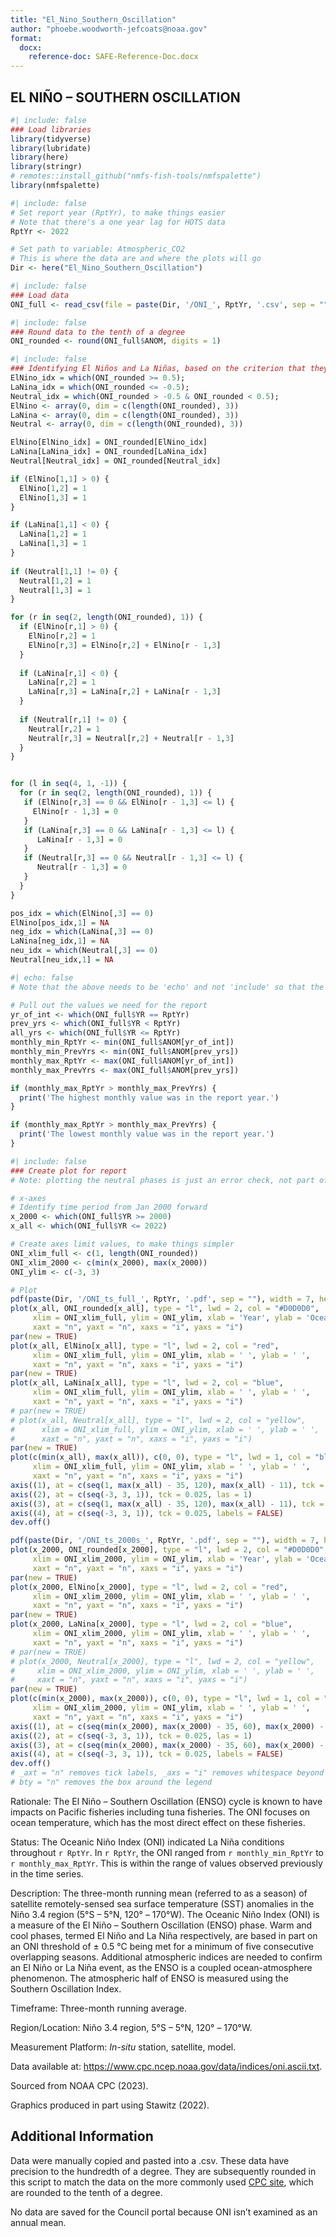 ```yaml
---
title: "El_Nino_Southern_Oscillation"
author: "phoebe.woodworth-jefcoats@noaa.gov"
format:
  docx:
    reference-doc: SAFE-Reference-Doc.docx
---
```


## EL NIÑO – SOUTHERN OSCILLATION

```r
#| include: false
### Load libraries
library(tidyverse)
library(lubridate)
library(here)
library(stringr)
# remotes::install_github("nmfs-fish-tools/nmfspalette")
library(nmfspalette)
```

```r
#| include: false
# Set report year (RptYr), to make things easier
# Note that there's a one year lag for HOTS data
RptYr <- 2022

# Set path to variable: Atmospheric_CO2
# This is where the data are and where the plots will go
Dir <- here("El_Nino_Southern_Oscillation")
```

```r
#| include: false
### Load data
ONI_full <- read_csv(file = paste(Dir, '/ONI_', RptYr, '.csv', sep = ""))
```

```r
#| include: false
### Round data to the tenth of a degree
ONI_rounded <- round(ONI_full$ANOM, digits = 1)
```

```r
#| include: false
### Identifying El Niños and La Niñas, based on the criterion that they persist for at least 5 consecutive seasons
ElNino_idx = which(ONI_rounded >= 0.5);
LaNina_idx = which(ONI_rounded <= -0.5);
Neutral_idx = which(ONI_rounded > -0.5 & ONI_rounded < 0.5);
ElNino <- array(0, dim = c(length(ONI_rounded), 3))
LaNina <- array(0, dim = c(length(ONI_rounded), 3))
Neutral <- array(0, dim = c(length(ONI_rounded), 3))

ElNino[ElNino_idx] = ONI_rounded[ElNino_idx]
LaNina[LaNina_idx] = ONI_rounded[LaNina_idx]
Neutral[Neutral_idx] = ONI_rounded[Neutral_idx]

if (ElNino[1,1] > 0) {
  ElNino[1,2] = 1
  ElNino[1,3] = 1
}

if (LaNina[1,1] < 0) {
  LaNina[1,2] = 1
  LaNina[1,3] = 1
}
    
if (Neutral[1,1] != 0) {
  Neutral[1,2] = 1
  Neutral[1,3] = 1
}

for (r in seq(2, length(ONI_rounded), 1)) {
  if (ElNino[r,1] > 0) {
    ElNino[r,2] = 1
    ElNino[r,3] = ElNino[r,2] + ElNino[r - 1,3]
  }
  
  if (LaNina[r,1] < 0) {
    LaNina[r,2] = 1
    LaNina[r,3] = LaNina[r,2] + LaNina[r - 1,3]
  }
  
  if (Neutral[r,1] != 0) {
    Neutral[r,2] = 1
    Neutral[r,3] = Neutral[r,2] + Neutral[r - 1,3]
  }
}


for (l in seq(4, 1, -1)) {
  for (r in seq(2, length(ONI_rounded), 1)) {
   if (ElNino[r,3] == 0 && ElNino[r - 1,3] <= l) {
     ElNino[r - 1,3] = 0
   }
   if (LaNina[r,3] == 0 && LaNina[r - 1,3] <= l) {
      LaNina[r - 1,3] = 0
   }
   if (Neutral[r,3] == 0 && Neutral[r - 1,3] <= l) {
      Neutral[r - 1,3] = 0
   }
  }
}

pos_idx = which(ElNino[,3] == 0)
ElNino[pos_idx,1] = NA
neg_idx = which(LaNina[,3] == 0)
LaNina[neg_idx,1] = NA
neu_idx = which(Neutral[,3] == 0)
Neutral[neu_idx,1] = NA
```

```r
#| echo: false
# Note that the above needs to be 'echo' and not 'include' so that the error checks print.

# Pull out the values we need for the report 
yr_of_int <- which(ONI_full$YR == RptYr)
prev_yrs <- which(ONI_full$YR < RptYr)
all_yrs <- which(ONI_full$YR <= RptYr)
monthly_min_RptYr <- min(ONI_full$ANOM[yr_of_int])
monthly_min_PrevYrs <- min(ONI_full$ANOM[prev_yrs])
monthly_max_RptYr <- max(ONI_full$ANOM[yr_of_int])
monthly_max_PrevYrs <- max(ONI_full$ANOM[prev_yrs])

if (monthly_max_RptYr > monthly_max_PrevYrs) {
  print('The highest monthly value was in the report year.')
}

if (monthly_max_RptYr > monthly_max_PrevYrs) {
  print('The lowest monthly value was in the report year.')
}
```

```r
#| include: false
### Create plot for report
# Note: plotting the neutral phases is just an error check, not part of the final figure

# x-axes
# Identify time period from Jan 2000 forward
x_2000 <- which(ONI_full$YR >= 2000)
x_all <- which(ONI_full$YR <= 2022)

# Create axes limit values, to make things simpler
ONI_xlim_full <- c(1, length(ONI_rounded))
ONI_xlim_2000 <- c(min(x_2000), max(x_2000))
ONI_ylim <- c(-3, 3)

# Plot
pdf(paste(Dir, '/ONI_ts_full_', RptYr, '.pdf', sep = ""), width = 7, height = 4.5)
plot(x_all, ONI_rounded[x_all], type = "l", lwd = 2, col = "#D0D0D0", 
     xlim = ONI_xlim_full, ylim = ONI_ylim, xlab = 'Year', ylab = 'Oceanic Niño Index (ONI)',
     xaxt = "n", yaxt = "n", xaxs = "i", yaxs = "i")
par(new = TRUE)
plot(x_all, ElNino[x_all], type = "l", lwd = 2, col = "red", 
     xlim = ONI_xlim_full, ylim = ONI_ylim, xlab = ' ', ylab = ' ',
     xaxt = "n", yaxt = "n", xaxs = "i", yaxs = "i")
par(new = TRUE)
plot(x_all, LaNina[x_all], type = "l", lwd = 2, col = "blue", 
     xlim = ONI_xlim_full, ylim = ONI_ylim, xlab = ' ', ylab = ' ',
     xaxt = "n", yaxt = "n", xaxs = "i", yaxs = "i")
# par(new = TRUE)
# plot(x_all, Neutral[x_all], type = "l", lwd = 2, col = "yellow", 
#      xlim = ONI_xlim_full, ylim = ONI_ylim, xlab = ' ', ylab = ' ',
#      xaxt = "n", yaxt = "n", xaxs = "i", yaxs = "i")
par(new = TRUE)
plot(c(min(x_all), max(x_all)), c(0, 0), type = "l", lwd = 1, col = "black", 
     xlim = ONI_xlim_full, ylim = ONI_ylim, xlab = ' ', ylab = ' ',
     xaxt = "n", yaxt = "n", xaxs = "i", yaxs = "i")
axis((1), at = c(seq(1, max(x_all) - 35, 120), max(x_all) - 11), tck = 0.025, labels = c(seq(1950, 2020, 10), 2022))
axis((2), at = c(seq(-3, 3, 1)), tck = 0.025, las = 1)
axis((3), at = c(seq(1, max(x_all) - 35, 120), max(x_all) - 11), tck = 0.025, labels = FALSE)
axis((4), at = c(seq(-3, 3, 1)), tck = 0.025, labels = FALSE)
dev.off()

pdf(paste(Dir, '/ONI_ts_2000s_', RptYr, '.pdf', sep = ""), width = 7, height = 4.5)
plot(x_2000, ONI_rounded[x_2000], type = "l", lwd = 2, col = "#D0D0D0", 
     xlim = ONI_xlim_2000, ylim = ONI_ylim, xlab = 'Year', ylab = 'Oceanic Niño Index (ONI)',
     xaxt = "n", yaxt = "n", xaxs = "i", yaxs = "i")
par(new = TRUE)
plot(x_2000, ElNino[x_2000], type = "l", lwd = 2, col = "red", 
     xlim = ONI_xlim_2000, ylim = ONI_ylim, xlab = ' ', ylab = ' ',
     xaxt = "n", yaxt = "n", xaxs = "i", yaxs = "i")
par(new = TRUE)
plot(x_2000, LaNina[x_2000], type = "l", lwd = 2, col = "blue", 
     xlim = ONI_xlim_2000, ylim = ONI_ylim, xlab = ' ', ylab = ' ',
     xaxt = "n", yaxt = "n", xaxs = "i", yaxs = "i")
# par(new = TRUE)
# plot(x_2000, Neutral[x_2000], type = "l", lwd = 2, col = "yellow", 
#     xlim = ONI_xlim_2000, ylim = ONI_ylim, xlab = ' ', ylab = ' ',
#     xaxt = "n", yaxt = "n", xaxs = "i", yaxs = "i")
par(new = TRUE)
plot(c(min(x_2000), max(x_2000)), c(0, 0), type = "l", lwd = 1, col = "black", 
     xlim = ONI_xlim_2000, ylim = ONI_ylim, xlab = ' ', ylab = ' ',
     xaxt = "n", yaxt = "n", xaxs = "i", yaxs = "i")
axis((1), at = c(seq(min(x_2000), max(x_2000) - 35, 60), max(x_2000) - 11), tck = 0.025, labels = c(seq(2000, 2020, 5), 2022))
axis((2), at = c(seq(-3, 3, 1)), tck = 0.025, las = 1)
axis((3), at = c(seq(min(x_2000), max(x_2000) - 35, 60), max(x_2000) - 11), tck = 0.025, labels = FALSE)
axis((4), at = c(seq(-3, 3, 1)), tck = 0.025, labels = FALSE)
dev.off()
# _axt = "n" removes tick labels, _axs = "i" removes whitespace beyond axes maxima
# bty = "n" removes the box around the legend
```

Rationale: The El Niño – Southern Oscillation (ENSO) cycle is known to have impacts on Pacific fisheries including tuna fisheries. The ONI focuses on ocean temperature, which has the most direct effect on these fisheries. 

Status: The Oceanic Niño Index (ONI) indicated La Niña conditions throughout `r RptYr`. In `r RptYr`, the ONI ranged from `r monthly_min_RptYr` to `r monthly_max_RptYr`.  This is within the range of values observed previously in the time series.

Description: The three-month running mean (referred to as a season) of satellite remotely-sensed sea surface temperature (SST) anomalies in the Niño 3.4 region (5°S – 5°N, 120° – 170°W). The Oceanic Niño Index (ONI) is a measure of the El Niño – Southern Oscillation (ENSO) phase. Warm and cool phases, termed El Niño and La Niña respectively, are based in part on an ONI threshold of ± 0.5 °C being met for a minimum of five consecutive overlapping seasons. Additional atmospheric indices are needed to confirm an El Niño or La Niña event, as the ENSO is a coupled ocean-atmosphere phenomenon. The atmospheric half of ENSO is measured using the Southern Oscillation Index.

Timeframe: Three-month running average.

Region/Location: Niño 3.4 region, 5°S – 5°N, 120° – 170°W.

Measurement Platform: *In-situ* station, satellite, model.

Data available at: <https://www.cpc.ncep.noaa.gov/data/indices/oni.ascii.txt>. 

Sourced from NOAA CPC (2023).

Graphics produced in part using Stawitz (2022).

## Additional Information

Data were manually copied and pasted into a .csv.  These data have precision to the hundredth of a degree.  They are subsequently rounded in this script to match the data on the more commonly used [CPC site](https://origin.cpc.ncep.noaa.gov/products/analysis_monitoring/ensostuff/ONI_v5.php), which are rounded to the tenth of a degree.  

No data are saved for the Council portal because ONI isn't examined as an annual mean.
